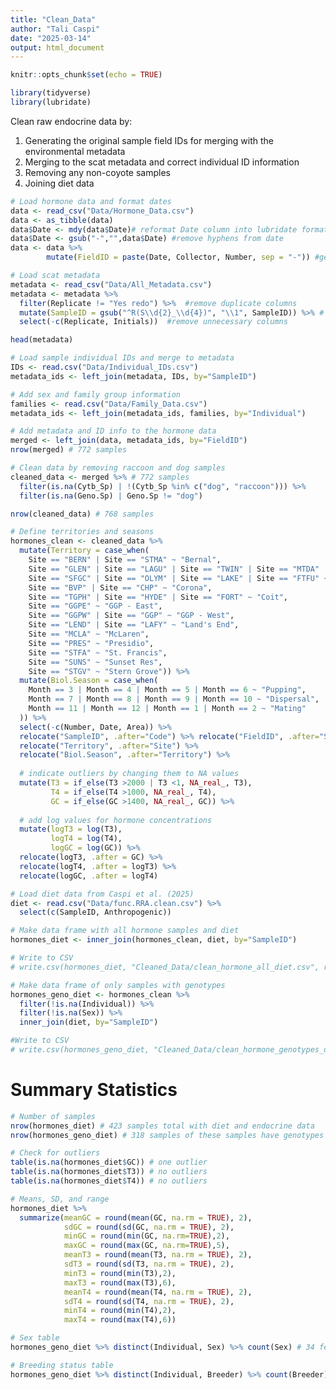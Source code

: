 ```yaml
---
title: "Clean_Data"
author: "Tali Caspi"
date: "2025-03-14"
output: html_document
---
```


```r
knitr::opts_chunk$set(echo = TRUE)

library(tidyverse)
library(lubridate)
```

Clean raw endocrine data by:

1) Generating the original sample field IDs for merging with the environmental metadata
2) Merging to the scat metadata and correct individual ID information
3) Removing any non-coyote samples
4) Joining diet data

```r
# Load hormone data and format dates
data <- read_csv("Data/Hormone_Data.csv")
data <- as_tibble(data)
data$Date <- mdy(data$Date)# reformat Date column into lubridate format
data$Date <- gsub("-","",data$Date) #remove hyphens from date
data <- data %>% 
        mutate(FieldID = paste(Date, Collector, Number, sep = "-")) #generate correct field ID

# Load scat metadata
metadata <- read_csv("Data/All_Metadata.csv")
metadata <- metadata %>% 
  filter(Replicate != "Yes redo") %>%  #remove duplicate columns
  mutate(SampleID = gsub("^R(S\\d{2}_\\d{4})", "\\1", SampleID)) %>% # fix samples with "R"
  select(-c(Replicate, Initials))  #remove unnecessary columns

head(metadata)

# Load sample individual IDs and merge to metadata
IDs <- read.csv("Data/Individual_IDs.csv")
metadata_ids <- left_join(metadata, IDs, by="SampleID")

# Add sex and family group information
families <- read.csv("Data/Family_Data.csv")
metadata_ids <- left_join(metadata_ids, families, by="Individual")

# Add metadata and ID info to the hormone data
merged <- left_join(data, metadata_ids, by="FieldID") 
nrow(merged) # 772 samples

# Clean data by removing raccoon and dog samples
cleaned_data <- merged %>% # 772 samples
  filter(is.na(Cytb_Sp) | !(Cytb_Sp %in% c("dog", "raccoon"))) %>%
  filter(is.na(Geno.Sp) | Geno.Sp != "dog")

nrow(cleaned_data) # 768 samples

# Define territories and seasons
hormones_clean <- cleaned_data %>% 
  mutate(Territory = case_when(
    Site == "BERN" | Site == "STMA" ~ "Bernal",
    Site == "GLEN" | Site == "LAGU" | Site == "TWIN" | Site == "MTDA" | Site == "GGHP" ~ "Glen",
    Site == "SFGC" | Site == "OLYM" | Site == "LAKE" | Site == "FTFU" ~ "Merced",
    Site == "BVP" | Site == "CHP" ~ "Corona",
    Site == "TGPH" | Site == "HYDE" | Site == "FORT" ~ "Coit",
    Site == "GGPE" ~ "GGP - East",
    Site == "GGPW" | Site == "GGP" ~ "GGP - West",
    Site == "LEND" | Site == "LAFY" ~ "Land's End",
    Site == "MCLA" ~ "McLaren",
    Site == "PRES" ~ "Presidio",
    Site == "STFA" ~ "St. Francis",
    Site == "SUNS" ~ "Sunset Res",
    Site == "STGV" ~ "Stern Grove")) %>% 
  mutate(Biol.Season = case_when(
    Month == 3 | Month == 4 | Month == 5 | Month == 6 ~ "Pupping",
    Month == 7 | Month == 8 | Month == 9 | Month == 10 ~ "Dispersal",
    Month == 11 | Month == 12 | Month == 1 | Month == 2 ~ "Mating"
  )) %>% 
  select(-c(Number, Date, Area)) %>%  
  relocate("SampleID", .after="Code") %>% relocate("FieldID", .after="SampleID") %>%
  relocate("Territory", .after="Site") %>% 
  relocate("Biol.Season", .after="Territory") %>% 
  
  # indicate outliers by changing them to NA values
  mutate(T3 = if_else(T3 >2000 | T3 <1, NA_real_, T3),
         T4 = if_else(T4 >1000, NA_real_, T4),
         GC = if_else(GC >1400, NA_real_, GC)) %>% 
  
  # add log values for hormone concentrations
  mutate(logT3 = log(T3),
         logT4 = log(T4),
         logGC = log(GC)) %>% 
  relocate(logT3, .after = GC) %>% 
  relocate(logT4, .after = logT3) %>% 
  relocate(logGC, .after = logT4)

# Load diet data from Caspi et al. (2025)
diet <- read.csv("Data/func.RRA.clean.csv") %>% 
  select(c(SampleID, Anthropogenic))

# Make data frame with all hormone samples and diet
hormones_diet <- inner_join(hormones_clean, diet, by="SampleID")

# Write to CSV
# write.csv(hormones_diet, "Cleaned_Data/clean_hormone_all_diet.csv", row.names=F)

# Make data frame of only samples with genotypes
hormones_geno_diet <- hormones_clean %>% 
  filter(!is.na(Individual)) %>% 
  filter(!is.na(Sex)) %>% 
  inner_join(diet, by="SampleID")

#Write to CSV
# write.csv(hormones_geno_diet, "Cleaned_Data/clean_hormone_genotypes_diet.csv", row.names=F)
```

# Summary Statistics

```r
# Number of samples
nrow(hormones_diet) # 423 samples total with diet and endocrine data
nrow(hormones_geno_diet) # 318 samples of these samples have genotypes

# Check for outliers
table(is.na(hormones_diet$GC)) # one outlier
table(is.na(hormones_diet$T3)) # no outliers
table(is.na(hormones_diet$T4)) # no outliers

# Means, SD, and range
hormones_diet %>%
  summarize(meanGC = round(mean(GC, na.rm = TRUE), 2),
            sdGC = round(sd(GC, na.rm = TRUE), 2),
            minGC = round(min(GC, na.rm=TRUE),2),
            maxGC = round(max(GC, na.rm=TRUE),5),
            meanT3 = round(mean(T3, na.rm = TRUE), 2),
            sdT3 = round(sd(T3, na.rm = TRUE), 2),
            minT3 = round(min(T3),2),
            maxT3 = round(max(T3),6),
            meanT4 = round(mean(T4, na.rm = TRUE), 2),
            sdT4 = round(sd(T4, na.rm = TRUE), 2),
            minT4 = round(min(T4),2),
            maxT4 = round(max(T4),6))

# Sex table
hormones_geno_diet %>% distinct(Individual, Sex) %>% count(Sex) # 34 females, 40 males

# Breeding status table
hormones_geno_diet %>% distinct(Individual, Breeder) %>% count(Breeder) # 22 breeders, 52 non-breeders
```




